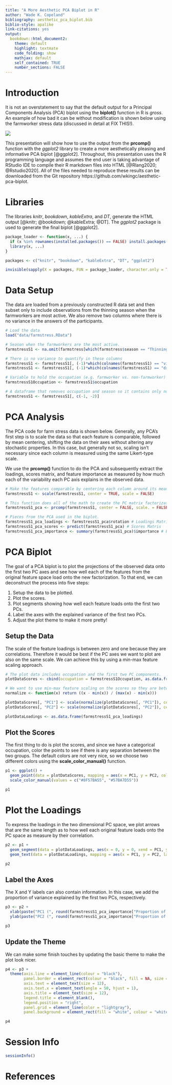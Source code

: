 ```yaml
---
title: "A More Aesthetic PCA Biplot in R"
author: "Wade K. Copeland"
bibliography: aesthetic_pca_biplot.bib
biblio-style: apalike
link-citations: yes
output:  
  bookdown::html_document2:
    theme: default
    highlight: textmate
    code_folding: show
    mathjax: default
    self_contained: TRUE
    number_sections: FALSE
---
```


# Introduction

It is not an overstatement to say that the default output for a Principal Components Analysis (PCA) biplot using the <b>biplot()</b> function in R is <i>gross</i>.  An example of how bad it can be without modification is shown below using the farmworker stress data (discussed in detail at FIX THIS!).

![](farmstressS1_default_biplot.png)

This presentation will show how to use the output from the <b>prcomp()</b> function with the <i>ggplot2</i> library to create a more aesthetically pleasing and informative PCA biplot [@ggplot2].  Throughout, this presentation uses the R programming language and assumes the end user is taking advantage of RStudio IDE to compile their R markdown files into HTML [@Rlang2020; @Rstudio2020].  All of the files needed to reproduce these results can be downloaded from the Git repository https://github.com/wkingc/aesthetic-pca-biplot.

# Libraries

The libraries <i>knitr</i>, <i>bookdown</i>, <i>kableExtra</i>, and <i>DT</i>, generate the HTML output [@knitr; @bookdown; @kableExtra; @DT]. The <i>ggplot2</i> package is used to generate the final biplot [@ggplot2].

```r
package_loader <- function(x, ...) {
  if (x %in% rownames(installed.packages()) == FALSE) install.packages(x)
  library(x, ...)
}

packages <- c("knitr", "bookdown", "kableExtra", "DT", "ggplot2")

invisible(sapply(X = packages, FUN = package_loader, character.only = TRUE))
```

# Data Setup

The data are loaded from a previously constructed R data set and then subset only to include observations from the thinning season when the farmworkers are most active. We also remove two columns where there is no variance in the answers of the participants.

```r
# Load the data
load("data/farmstress.RData")

# Season when the farmworkers are the most active.
farmstressS1 <- na.omit(farmstress[which(farmstress$season == "Thinning"), ])

# There is no variance to quantify in these columns
farmstressS1 <- farmstressS1[, (-1)*which(colnames(farmstressS1) == "violence")]
farmstressS1 <- farmstressS1[, (-1)*which(colnames(farmstressS1) == "druguse")]

# Variable to hold the occupation (e.g. farmworker vs. non-farmworker)
farmstressS1Occupation <- farmstressS1$occupation

# A dataframe that removes occupation and season so it contains only numeric values.
farmstressS1 <- farmstressS1[, c(-1, -2)]
```

# PCA Analysis

The PCA code for farm stress data is shown below.  Generally, any PCA's first step is to scale the data so that each feature is comparable, followed by mean centering, shifting the data on their axes without altering any stochastic properties.  In this case, but generally not so, scaling isn't necessary since each column is measured using the same Likert-type scale.

We use the <b>prcomp()</b> function to do the PCA and subsequently extract the loadings, scores matrix, and feature importance as measured by how much each of the variability each PC axis explains in the observed data.

```r
# Make the features comparable by centering each column around its mean.  Since the data are already on the same scale, we do not need to also divide by their respective variance (e.g., scale = FALSE).
farmstressS1 <- scale(farmstressS1, center = TRUE, scale = FALSE)

# This function does all of the math to create the PC matrix factorization.
farmstressS1_pca <- prcomp(farmstressS1, center = FALSE, scale. = FALSE, retx = TRUE)

# Pieces from the PCA used in the biplot.
farmstressS1_pca_loadings <- farmstressS1_pca$rotation # Loadings Matrix
farmstressS1_pca_scores <- predict(farmstressS1_pca) # Scores Matris
farmstressS1_pca_importance <- summary(farmstressS1_pca)$importance # Explained Variance
```

# PCA Biplot

The goal of a PCA biplot is to plot the projections of the observed data onto the first two PC axes and see how well each of the features from the original feature space load onto the new factorization.  To that end, we can deconstruct the process into five steps:

1. Setup the data to be plotted.
2. Plot the scores.
3. Plot segments showing how well each feature loads onto the first two PCs.
4. Label the axes with the explained variance of the first two PCs.
5. Adjust the plot theme to make it more pretty!

## Setup the Data

The scale of the feature loadings is between zero and one because they are correlations.  Therefore it would be best if the PC axes we want to plot are also on the same scale.  We can achieve this by using a min-max feature scaling approach.

```r
# The plot data includes occupation and the first two PC components.
plotDataScores <- cbind(occupation = farmstressS1Occupation, as.data.frame(farmstressS1_pca_scores[, c("PC1", "PC2")]))

# We want to use min-max feature scaling on the scores so they are between zero and one, the same as the loadings.
normalize <- function(x) return ((x - min(x)) / (max(x) - min(x)))

plotDataScores[, "PC1"] <- scale(normalize(plotDataScores[, "PC1"]), center = TRUE, scale = FALSE)
plotDataScores[, "PC2"] <- scale(normalize(plotDataScores[, "PC2"]), center = TRUE, scale = FALSE)

plotDataLoadings <- as.data.frame(farmstressS1_pca_loadings)
```

## Plot the Scores

The first thing to do is plot the scores, and since we have a categorical occupation, color the points to see if there is any separation between the two groups.  The default colors are not very nice, so we choose two different colors using the <b>scale_color_manual()</b> function.

```r
p1 <- ggplot() + 
  geom_point(data = plotDataScores, mapping = aes(x = PC1, y = PC2, colour = occupation)) + 
  scale_color_manual(values = c("#8F57BA55", "#57BA7D55"))

p1
```

# Plot the Loadings

To express the loadings in the two dimensional PC space, we plot arrows that are the same length as to how well each original feature loads onto the PC space as measure by their correlation.

```r
p2 <- p1 + 
  geom_segment(data = plotDataLoadings, aes(x = 0, y = 0, xend = PC1, yend = PC2), arrow = arrow(length = unit(0.03, "npc")), alpha = 0.2) + 
  geom_text(data = plotDataLoadings, mapping = aes(x = PC1, y = PC2, label = rownames(plotDataLoadings)), hjust = 1, vjust = -0.2, colour = "darkred", size = 4, check_overlap = TRUE)

p2
```

## Label the Axes

The X and Y labels can also contain information.  In this case, we add the proportion of variance explained by the first two PCs, respectively.

```r
p3 <- p2 + 
  xlab(paste("PC1 (", round(farmstressS1_pca_importance["Proportion of Variance", "PC1"]*100, 1),"%)", sep = "")) + 
  ylab(paste("PC2 (", round(farmstressS1_pca_importance["Proportion of Variance", "PC2"]*100, 1),"%)", sep = ""))

p3
```

## Update the Theme

We can make some finish touches by updating the basic theme to make the plot look nicer.

```r
p4 <- p3 + 
  theme(axis.line = element_line(colour = "black"),
        panel.border = element_rect(colour = "black", fill = NA, size = 1),
        axis.text = element_text(size = 12),
        axis.text.x = element_text(angle = 50, hjust = 1),
        axis.title = element_text(size = 12),
        legend.title = element_blank(),
        legend.position = "right",
        panel.grid = element_line(color = "lightgray"),
        panel.background = element_rect(fill = "white", colour = "white"))

p4
```

# Session Info

```r
sessionInfo()
```

# References
